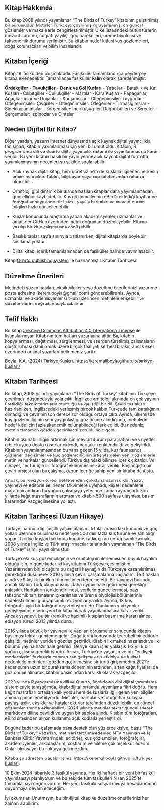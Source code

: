 ## Kitap Hakkında {.unnumbered}

Bu kitap 2008 yılında yayımlanan “The Birds of Turkey” kitabının geliştirilmiş bir sürümüdür. Metinler Türkçeye çevrilmiş ve uyarlanmış, en güncel gözlemler ve makalelerle zenginleştirilmiştir. Ülke listesindeki bütün türlerin mevcut durumu, coğrafi yayılışı, göç hareketleri, üreme biyolojisi ve taksonomik durumu verilmiştir. Bu kitabın hedef kitlesi kuş gözlemcileri, doğa korumacıları ve bilim insanlarıdır.

## Kitabın İçeriği

Kitap 18 fasikülden oluşmaktadır. Fasiküller tamamlandıkça peyderpey kitaba eklenecektir. Tamamlanan fasiküller **kalın** olarak işaretlenmiştir:

**Ördekgiller** - **Tavukgiller** - **Deniz ve Göl Kuşları** - Yırtıcılar - Bataklık ve Kır Kuşları - Cılıbıtgiller - Çullukgiller - Martılar - Kara Kuşları - Papağanlar, Ağaçkakanlar ve Doğanlar - Kargamsılar - Ötleğenimsiler: Toygarlar - Ötleğenimsiler: Çıvgınler - Ötleğenimsiler: Ötleğenler - Tırmaşığımsılar - Sinekkapanımsılar - Serçemsiler: İncirkuşugiller, Dağbülbülleri ve Serçeler - Serçemsiler: İspinozlar ve Çinteler

## Neden Dijital Bir Kitap?

Diğer yandan, yazarın internet dünyasında açık kaynak dijital yayıncılıkla tanışması, kitabın yayımlanması için yeni bir umut oldu. Kitabın, R programlama dili ve Quarto dijital yayıncılık sistemi ile yayımlanmasına karar verildi. Bu yeni kitabın basılı bir yayın yerine açık kaynak dijital formatta yayımlanmasının nedenleri şu şekilde sıralanabilir:

-   Açık kaynak dijital kitap, hem ücretsiz hem de kuşlarla ilgilenen herkesin erişimine açıktır. Tablet, bilgisayar veya cep telefonundan rahatça okunabilir.

-   Ornitoloji gibi dinamik bir alanda basılan kitaplar daha yayımlanmadan güncelliğini kaybedebilir. Kuş gözlemcilerinin eBird’e eklediği kayıtlar ve fotoğraflar sayesinde tür listesi, yayılış haritaları ve mevcut durum bilgileri hızla güncellenebilir.

-   Kuşlar konusunda araştırma yapan akademisyenler, uzmanlar ve amatörler GitHub üzerinden metni doğrudan düzenleyebilir. Kitabın yazılışı bir kitle çalışmasına dönüşebilir.

-   Basılı kitaplar sayfa sınırıyla kısıtlanırken, dijital kitaplarda böyle bir sınırlama yoktur.

-   Dijital kitap, içerik tamamlanmadan da fasiküller halinde yayımlanabilir.

Kitap [Quarto publishing system](https://quarto.org/) ile hazıranmıştır.Kitabın Tarihçesi

## Düzeltme Önerileri

Metindeki yazım hataları, eksik bilgiler veya düzeltme önerilerinizi yazarın e-posta adresine (kerem.boyla\@gmail.com) gönderebilirsiniz. Ayrıca, uzmanlar ve akademisyenler GitHub üzerinden metinlere erişebilir ve düzeltmelerini doğrudan paylaşabilirler.

## Telif Hakkı

Bu kitap [Creative Commons Attribution 4.0 International License](https://creativecommons.org/licenses/by/4.0/) ile lisanslanmıştır. Kitabının tüm hakları yazarlarına aittir. Bu, kitabın kopyalanması, dağıtılması, sergilenmesi, ve eserden türetilmiş çalışmaların oluşturulması dahil olmak üzere birçok faaliyeti serbest bırakır, ancak eser üzerindeki orijinal yazarları belirtmeniz şarttır.

Boyla, K.A. (2024) Türkiye Kuşları. <https://keremaliboyla.github.io/turkiye-kuslari/>

## Kitabın Tarihçesi

Bu kitap, 2008 yılında yayımlanan "The Birds of Turkey" kitabının Türkçeye çevrilmesi düşüncesiyle yola çıktı. İngilizce ornitoloji alanında en çok yayının üretildiği, teknik terimlerin oturduğu ve geliştiği bir dil. Çeviri taslakları hazırlanırken, İngilizcedeki yerleşmiş birçok kalıbın Türkçede tam karşılığının olmadığı ve çevirinin son derece zor olduğu ortaya çıktı. Ayrıca, ülkemizde kuş gözlemciliğinin yeni yaygınlaştığı göz önüne alındığında, metinlerin hedef kitle için fazla akademik bulunabileceği fark edildi. Bu nedenle, metnin tamamen gözden geçirilmesi zorunlu hale geldi.

Kitabın okunabilirliğini artırmak için mevcut durum paragrafları ve vinyetler gibi okuyucu dostu unsurlar eklendi, haritalar renklendirildi ve geliştirildi. Kitabının yayımlanmasından bu yana geçen 15 yılda, kuş faunasında gözlenen değişimler ve kuş gözlemciliğinin artışıyla gelen yeni gözlemlerle metin ve haritalar güncellendi. Türkiye dışındaki bilimsel içerik çıkarıldı. Ve nihayet, her tür için bir fotoğraf eklenmesine karar verildi. Başlangıçta bir çeviri projesi olan bu çalışma, özgün içeriğe sahip yeni bir kitaba dönüştü.

Ancak, bu revizyon süreci beklenenden çok daha uzun sürdü. Yazar, yayınevi ve editörle belirlenen takvimlere uyamadı, kişisel nedenlerle maratonu andıran bu yoğun çalışmaya yeterince zaman ayıramadı. Son yıllarda kağıt masraflarının artması ve kitabın 500 sayfaya ulaşması, basım kararından vazgeçilmesine yol açtı.

## Kitabın Tarihçesi (Uzun Hikaye)

Türkiye, barındırdığı çeşitli yaşam alanları, kıtalar arasındaki konumu ve göç yolları üzerinde bulunması nedeniyle 500'den fazla kuş türüne ev sahipliği yapar. Türkiye kuşları hakkında bugüne kadar çıkan en kapsamlı kaynak, 2008 yılında İngiliz ve Türk araştırmacılar tarafından yayımlanan "The Birds of Turkey" isimli yayın olmuştur.

Türkiye'deki kuş gözlemciliğinin ve ornitolojinin ilerlemesi en büyük hayalim olduğu için, o güne kadar iki kuş kitabını Türkçeye çevirmiştim. Yazarlarından biri olduğum bu değerli kaynağın da Türkçeye kazandırılması gerektiğini düşünerek 2010 yılında çeviri çalışmalarına başladım. Telif hakları alındı ve 9 kişilik bir ekip tüm metinleri tercüme etti. Bir yayınevi bulundu, ancak kitabın Türk okuyucusuna daha uygun hale getirilmesi gerektiği anlaşıldı. Haritaların renklendirilmesi, verilerin güncellenmesi, bazı taksonomik tartışmaların çıkarılması ve üreme biyolojisi bölümlerinin sadeleştirilmesi gibi kapsamlı revizyonlar yapıldı. Ayrıca, 12 kuş fotoğrafçısıyla bir fotoğraf arşivi oluşturuldu. Planlanan revizyonlar genişleyince, eserin yeni bir kitap olarak yayımlanmasına karar verildi. Ancak yayınevi, bu tür (renkli ve hacimli) kitapları basmama kararı alınca, edisyon süreci 2013 yılında durdu.

2016 yılında büyük bir yayınevi ile yapılan görüşmeler sonucunda kitabın basılması tekrar gündeme geldi. Doğa tarihi konusunda tecrübeli bir editörle çalışıldı, metinler yeniden gözden geçirildi. Kitabın ilk maketi hazırlandı ve ilk bölümü yayına hazır hale getirildi. Geriye kalan işler yaklaşık 1-2 yıllık bir yoğun çalışma gerektiriyordu. Ancak, Türkiye’de yaşanan ve biz "endişeli modernlerin" fazlasıyla canını sıkan gelişmelerin etkisiyle ve kişisel nedenlerle metinlerin gözden geçirilmesine bir türlü girişemedim.2021'e kadar süren uzun bir duraksama döneminin ardından, artan kağıt fiyatları da göz önüne alınarak, kitabın basımından karşılıklı olarak vazgeçildi.

2023 yılında R programlama dili ve Quarto, Bookdown gibi dijital yayımlama sistemleriyle tanıştığımda, kitabı dijital ortamda yayımlama fikri doğdu. Hem kağıt masrafları ortadan kalkıyordu hem de kuşlarla ilgili gelen yeni bilgiler anında güncellenebiliyordu. Metinler, haritalar ve fotoğraflar kolayca paylaşılabilir, eksikler ve hatalar okurlar tarafından düzeltilebilir, en güncel gözlemler anında eklenebilirdi. 2024 yılında metinler tekrar güncellenerek markdown diline çevrildi ve uygun bir şablon alındı. Kitabın tüm fotoğrafları, eBird sitesinden alınan kullanıma açık kodlarla yerleştirildi.

Bugüne kadar bu çalışmada bana destek olan yüzlerce kişiye, başta "The Birds of Turkey" yazarları, metinleri tercüme edenler, NTV Yayınları ve İş Bankası Kültür Yayınları’ndaki editörler, kuş gözlemcileri, fotoğrafçılar, akademisyenler, arkadaşlarım, dostlarım ve aileme çok teşekkür ederim. Onlar olmasaydı bu noktaya gelemezdim.

Kitaba şu adresten ulaşabilirsiniz: <https://keremaliboyla.github.io/turkiye-kuslari>.

10 Ekim 2024 itibariyle 3 fasikül yayında. Her iki haftada bir yeni bir fasikül yayımlamayı planlıyorum ve bu şekilde tüm fasikülleri Nisan 2025'te tamamlamayı öngörüyorum. Her yeni fasikülü sosyal medya hesaplarımdan duyurmaya devam edeceğim.

İyi okumalar. Unutmayın, bu bir dijital kitap ve düzeltme önerilerinizi her zaman alabilirim.
